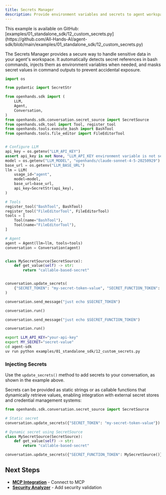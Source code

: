 ```yaml
---
title: Secrets Manager
description: Provide environment variables and secrets to agent workspace securely.
---
```


<Note>
This example is available on GitHub: [examples/01_standalone_sdk/12_custom_secrets.py](https://github.com/All-Hands-AI/agent-sdk/blob/main/examples/01_standalone_sdk/12_custom_secrets.py)
</Note>

The Secrets Manager provides a secure way to handle sensitive data in your agent's workspace. It automatically detects secret references in bash commands, injects them as environment variables when needed, and masks secret values in command outputs to prevent accidental exposure.

```python icon="python" expandable examples/01_standalone_sdk/12_custom_secrets.py
import os

from pydantic import SecretStr

from openhands.sdk import (
    LLM,
    Agent,
    Conversation,
)
from openhands.sdk.conversation.secret_source import SecretSource
from openhands.sdk.tool import Tool, register_tool
from openhands.tools.execute_bash import BashTool
from openhands.tools.file_editor import FileEditorTool


# Configure LLM
api_key = os.getenv("LLM_API_KEY")
assert api_key is not None, "LLM_API_KEY environment variable is not set."
model = os.getenv("LLM_MODEL", "openhands/claude-sonnet-4-5-20250929")
base_url = os.getenv("LLM_BASE_URL")
llm = LLM(
    usage_id="agent",
    model=model,
    base_url=base_url,
    api_key=SecretStr(api_key),
)

# Tools
register_tool("BashTool", BashTool)
register_tool("FileEditorTool", FileEditorTool)
tools = [
    Tool(name="BashTool"),
    Tool(name="FileEditorTool"),
]

# Agent
agent = Agent(llm=llm, tools=tools)
conversation = Conversation(agent)


class MySecretSource(SecretSource):
    def get_value(self) -> str:
        return "callable-based-secret"


conversation.update_secrets(
    {"SECRET_TOKEN": "my-secret-token-value", "SECRET_FUNCTION_TOKEN": MySecretSource()}
)

conversation.send_message("just echo $SECRET_TOKEN")

conversation.run()

conversation.send_message("just echo $SECRET_FUNCTION_TOKEN")

conversation.run()
```

```bash Running the Example
export LLM_API_KEY="your-api-key"
export MY_SECRET="secret-value"
cd agent-sdk
uv run python examples/01_standalone_sdk/12_custom_secrets.py
```

### Injecting Secrets

Use the `update_secrets()` method to add secrets to your conversation, as shown in the example above. 


Secrets can be provided as static strings or as callable functions that dynamically retrieve values, enabling integration with external secret stores and credential management systems:

```python highlight={4,11}
from openhands.sdk.conversation.secret_source import SecretSource

# Static secret
conversation.update_secrets({"SECRET_TOKEN": "my-secret-token-value"})

# Dynamic secret using SecretSource
class MySecretSource(SecretSource):
    def get_value(self) -> str:
        return "callable-based-secret"

conversation.update_secrets({"SECRET_FUNCTION_TOKEN": MySecretSource()})
```


## Next Steps

- **[MCP Integration](/sdk/guides/mcp)** - Connect to MCP
- **[Security Analyzer](/sdk/guides/security)** - Add security validation
